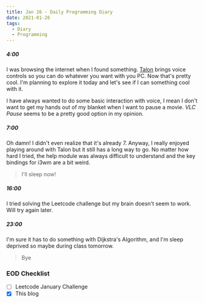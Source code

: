 ```yaml
---
title: Jan 26 - Daily Programming Diary
date: 2021-01-26
tags:
  - Diary
  - Programming
---
```


##### 4:00
I was browsing the internet when I found something. [Talon](https://talonvoice.com/) brings voice controls so you can do whatever you want with you PC. Now that's pretty cool. I'm planning to explore it today and let's see if I can something cool with it. 

I have always wanted to do some basic interaction with voice, I mean I don't want to get my hands out of my blanket when I want to pause a movie. *VLC Pause* seems to be a pretty good option in my opinion. 

##### 7:00
Oh damn! I didn't even realize that it's already 7. Anyway, I really enjoyed playing around with Talon but it still has a long way to go. No matter how hard I tried, the help module was always difficult to understand and the key bindings for i3wm are a bit weird.

> I'll sleep now!

##### 16:00
I tried solving the Leetcode challenge but my brain doesn't seem to work. Will try again later. 

##### 23:00
I'm sure it has to do something with Dijkstra's Algorithm, and I'm sleep deprived so maybe during class tomorrow.

> Bye

### EOD Checklist
- [ ] Leetcode January Challenge
- [x] This blog